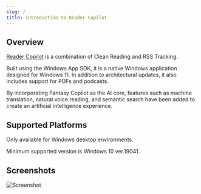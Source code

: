 ```yaml
---
slug: /
title: Introduction to Reader Copilot
---
```


## Overview

[Reader Copilot](https://www.microsoft.com/store/apps/9PFZCKRHW0BC) is a combination of Clean Reading and RSS Tracking.

Built using the Windows App SDK, it is a native Windows application designed for Windows 11. In addition to architectural updates, it also includes support for PDFs and podcasts.

By incorporating Fantasy Copilot as the AI core, features such as machine translation, natural voice reading, and semantic search have been added to create an artificial intelligence experience.

## Supported Platforms

Only available for Windows desktop environments.

Minimum supported version is Windows 10 ver.19041.

## Screenshots

![Screenshot](img/screenshot.png)